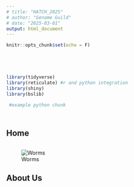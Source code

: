 ```yaml
---
# title: "HATCH_2025"
# author: "Genome Guild"
# date: "2025-03-01"
output: html_document
---
```





```r
knitr::opts_chunk$set(echo = F)





library(tidyverse) 
library(reticulate) #r and python integration
library(shiny)
library(bslib)

```


```python
 #example python chunk 
 
```





# {.tabset}

## Home  
```r

```

![Worms](CrawlingCelegans.gif)

## About Us  

## 

